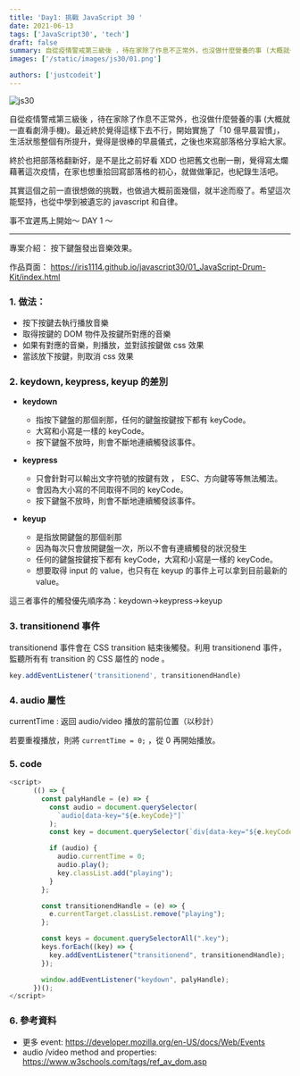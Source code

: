```yaml
---
title: 'Day1: 挑戰 JavaScript 30 '
date: 2021-06-13
tags: ['JavaScript30', 'tech']
draft: false
summary: 自從疫情警戒第三級後 ​，待在家除了作息不正常外，也沒做什麼營養的事 (大概就一直看劇滑手機)。最近終於覺得這樣下去不行，開始實施了「10 億早晨習慣」
images: ['/static/images/js30/01.png']

authors: ['justcodeit']
---
```


![js30](/static/images/js30/01.png)

自從疫情警戒第三級後 ​，待在家除了作息不正常外，也沒做什麼營養的事 (大概就一直看劇滑手機)。最近終於覺得這樣下去不行，開始實施了「10 億早晨習慣」，生活狀態整個有所提升，覺得是很棒的早晨儀式，之後也來寫部落格分享給大家。

終於也把部落格翻新好，是不是比之前好看 XDD 也把舊文也刪一刪，覺得寫太爛
藉著這次疫情，在家也想重拾回寫部落格的初心，就做做筆記，也紀錄生活吧。

其實這個之前一直很想做的挑戰，也做過大概前面幾個，就半途而廢了。希望這次能堅持，也從中學到被遺忘的 javascript 和自律。

事不宜遲馬上開始～ DAY 1 ～

---

專案介紹： 按下鍵盤發出音樂效果。

作品頁面： https://iris1114.github.io/javascript30/01_JavaScript-Drum-Kit/index.html

### 1. 做法：

- 按下按鍵去執行播放音樂
- 取得按鍵的 DOM 物件及按鍵所對應的音樂
- 如果有對應的音樂，則播放，並對該按鍵做 css 效果
- 當該放下按鍵，則取消 css 效果

### 2. keydown, keypress, keyup 的差別

- **keydown**

  - 指按下鍵盤的那個剎那，任何的鍵盤按鍵按下都有 keyCode。
  - 大寫和小寫是一樣的 keyCode。
  - 按下鍵盤不放時，則會不斷地連續觸發該事件。

- **keypress**

  - 只會針對可以輸出文字符號的按鍵有效 ， ESC、方向鍵等等無法觸法。
  - 會因為大小寫的不同取得不同的 keyCode。
  - 按下鍵盤不放時，則會不斷地連續觸發該事件。

- **keyup**
  - 是指放開鍵盤的那個剎那
  - 因為每次只會放開鍵盤一次，所以不會有連續觸發的狀況發生
  - 任何的鍵盤按鍵按下都有 keyCode，大寫和小寫是一樣的 keyCode。
  - 想要取得 input 的 value，也只有在 keyup 的事件上可以拿到目前最新的 value。

這三者事件的觸發優先順序為：keydown→keypress→keyup

### 3. transitionend 事件

transitionend 事件會在 CSS transition 結束後觸發。利用 transitionend 事件，監聽所有有 transition 的 CSS 屬性的 node 。

```javascript
key.addEventListener('transitionend', transitionendHandle)
```

### 4. audio 屬性

currentTime : 返回 audio/video 播放的當前位置（以秒計）

若要重複播放，則將 `currentTime = 0;` ，從 0 再開始播放。

### 5. code

```javascript
<script>
      (() => {
        const palyHandle = (e) => {
          const audio = document.querySelector(
            `audio[data-key="${e.keyCode}"]`
          );
          const key = document.querySelector(`div[data-key="${e.keyCode}"]`);

          if (audio) {
            audio.currentTime = 0;
            audio.play();
            key.classList.add("playing");
          }
        };

        const transitionendHandle = (e) => {
          e.currentTarget.classList.remove("playing");
        };

        const keys = document.querySelectorAll(".key");
        keys.forEach((key) => {
          key.addEventListener("transitionend", transitionendHandle);
        });

        window.addEventListener("keydown", palyHandle);
      })();
</script>
```

### 6. 參考資料

- 更多 event: https://developer.mozilla.org/en-US/docs/Web/Events
- audio /video method and properties: https://www.w3schools.com/tags/ref_av_dom.asp
